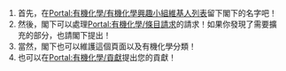 {{tasks}}
#首先，在[[Portal:有機化學/有機化學興趣小組維基人列表|Portal:有機化學/有機化學興趣小組維基人列表]]留下閣下的名字吧！
#然後，閣下可以處理[[Portal:有機化學/條目請求|Portal:有機化學/條目請求]]的請求！如果你發現了需要擴充的部分，也請閣下提出！
#當然，閣下也可以維護這個頁面以及有機化學分類！
#也可以在[[Portal:有機化學/貢獻|Portal:有機化學/貢獻]]提出您的貢獻！
</li>